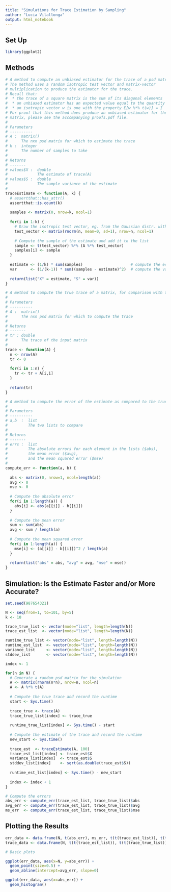 ```yaml
---
title: "Simulations for Trace Estimation by Sampling"
author: "Lucia Vilallonga"
output: html_notebook
---
```


## Set Up
```r
library(ggplot2)
```

## Methods
```r
# A method to compute an unbiased estimator for the trace of a psd matrix. 
# The method uses a random isotropic test vector and matrix-vector 
# multiplication to produce the estimator for the trace. 
# Recall that:
#  * the trace of a square matrix is the sum of its diagonal elements
#  * an unbiased estimator has an expected value equal to the quantity to be estimated
#  * an isotropic vector w is one with the property E[w %*% t(w)] = I
# For proof that this method does produce an unbiased estimator for the trace of a psd
# matrix, please see the accompanying proofs.pdf file.
#
# Parameters
# ----------
# A :  matrix()
#      The nxn psd matrix for which to estimate the trace
# k :  integer
#      The number of samples to take
#
# Returns
# -------
# values$X :  double
#             The estimate of trace(A)
# values$S :  double
#             The sample variance of the estimate
#
traceEstimate <- function(A, k) {
  # assertthat::has_attr()
  assertthat::is.count(k)
  
  samples <- matrix(0, nrow=k, ncol=1)
  
  for(i in 1:k) {
    # Draw the isotropic test vector, eg. from the Gaussian distr. with variance=1
    test_vector <- matrix(rnorm(n, mean=0, sd=1), nrow=n, ncol=1)  
    
    # Compute the sample of the estimate and add it to the list
    sample <- t(test_vector) %*% (A %*% test_vector)
    samples[i] <- sample
  }
  
  estimate <- (1/k) * sum(samples)                     # compute the estimate
  var      <- (1/(k-1)) * sum((samples - estimate)^2)  # compute the variance
  
  return(list("X" = estimate, "S" = var))
}
```

```r
# A method to compute the true trace of a matrix, for comparison with the RandNLA method.
#
# Parameters
# ----------
# A :  matrix()
#      The nxn psd matrix for which to compute the trace
#
# Returns
# -------
# tr : double
#      The trace of the input matrix
#
trace <- function(A) {
  n <- nrow(A)
  tr <- 0
  
  for(i in 1:n) {
    tr <- tr + A[i,i]
  }
  
  return(tr)
}
```

```r
# A method to compute the error of the estimate as compared to the true value.
# 
# Parameters
# ----------
# a,b  :  list 
#         The two lists to compare
# 
# Returns
# -------
# errs :  list
#         The absolute errors for each element in the lists ($abs), 
#         the mean error ($avg),  
#         and the mean squared error ($mse)
#
compute_err <- function(a, b) {
  
  abs <- matrix(0, nrow=1, ncol=length(a))
  avg <- 0
  mse <- 0
  
  # Compute the absolute error
  for(i in 1:length(a)) {
    abs[i] <- abs(a[[i]] - b[[i]])
  }
  
  # Compute the mean error
  sum <- sum(abs)
  avg <- sum / length(a)
  
  # Compute the mean squared error
  for(i in 1:length(a)) {
    mse[i] <- (a[[i]] - b[[i]])^2 / length(a)
  }
  
  return(list("abs" = abs, "avg" = avg, "mse" = mse))
}
```

## Simulation: Is the Estimate Faster and/or More Accurate?
```r
set.seed(987654321)

N <- seq(from=1, to=101, by=5)
k <- 10

trace_true_list <- vector(mode="list", length=length(N))
trace_est_list  <- vector(mode="list", length=length(N))

runtime_true_list <- vector(mode="list", length=length(N))
runtime_est_list  <- vector(mode="list", length=length(N))
variance_list     <- vector(mode="list", length=length(N))
stddev_list       <- vector(mode="list", length=length(N))

index <- 1

for(n in N) {
  # Generate a random psd matrix for the simulation
  A <- matrix(rnorm(n*n), nrow=n, ncol=n)
  A <- A %*% t(A)
  
  # Compute the true trace and record the runtime
  start <- Sys.time()
  
  trace_true <- trace(A)
  trace_true_list[index] <- trace_true
  
  runtime_true_list[index] <- Sys.time() - start
  
  # Compute the estimate of the trace and record the runtime
  new_start <- Sys.time()
  
  trace_est  <- traceEstimate(A, 100)
  trace_est_list[index] <- trace_est$X
  variance_list[index]  <- trace_est$S
  stddev_list[index]    <- sqrt(as.double(trace_est$S))
  
  runtime_est_list[index] <- Sys.time() - new_start
  
  index <- index + 1
}

# Compute the errors
abs_err <- compute_err(trace_est_list, trace_true_list)$abs
avg_err <- compute_err(trace_est_list, trace_true_list)$avg
ms_err  <- compute_err(trace_est_list, trace_true_list)$mse
```

## Plotting the Results
```r
err_data <- data.frame(N, t(abs_err), ms_err, t(t(trace_est_list)), t(t(stddev_list)))
trace_data <- data.frame(N, t(t(trace_est_list)), t(t(trace_true_list)))

# Basic plots

ggplot(err_data, aes(x=N, y=abs_err)) +
  geom_point(size=0.5) +
  geom_abline(intercept=avg_err, slope=0)

ggplot(err_data, aes(x=abs_err)) +
  geom_histogram()
```
